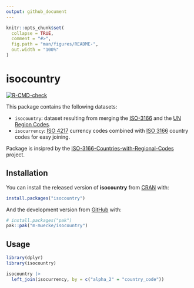 ```yaml
---
output: github_document
---
```


<!-- README.md is generated from README.Rmd. Please edit that file -->

```r
knitr::opts_chunk$set(
  collapse = TRUE,
  comment = "#>",
  fig.path = "man/figures/README-",
  out.width = "100%"
)
```

# isocountry

<!-- badges: start -->
[![R-CMD-check](https://github.com/m-muecke/isocountry/actions/workflows/R-CMD-check.yaml/badge.svg)](https://github.com/m-muecke/isocountry/actions/workflows/R-CMD-check.yaml)
<!-- badges: end -->

This package contains the following datasets:

- `isocountry`: dataset resulting from merging the [ISO-3166](https://en.wikipedia.org/wiki/ISO_3166-1) and the [UN Region Codes](https://unstats.un.org/unsd/methodology/m49/overview).
- `isocurrency`: [ISO 4217](https://www.iban.com/currency-codes) currency codes combined with [ISO 3166](https://www.iban.com/country-codes) country codes for easy joining.

Package is insipred by the [ISO-3166-Countries-with-Regional-Codes](https://github.com/lukes/ISO-3166-Countries-with-Regional-Codes) project.

## Installation

You can install the released version of **isocountry** from [CRAN](https://CRAN.R-project.org) with:

```r
install.packages("isocountry")
```

And the development version from [GitHub](https://github.com/) with:

```r
# install.packages("pak")
pak::pak("m-muecke/isocountry")
```

## Usage

```r
library(dplyr)
library(isocountry)

isocountry |>
  left_join(isocurrency, by = c("alpha_2" = "country_code"))
```
